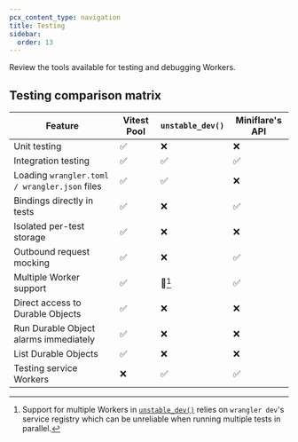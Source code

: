 ```yaml
---
pcx_content_type: navigation
title: Testing
sidebar:
  order: 13
---
```



Review the tools available for testing and debugging Workers.

<DirectoryListing />

## Testing comparison matrix

| Feature                                         | Vitest Pool | `unstable_dev()` | Miniflare's API |
| ----------------------------------------------- | ----------- | ---------------- | --------------- |
| Unit testing                                    | ✅          | ❌                | ❌              |
| Integration testing                             | ✅          | ✅                | ✅              |
| Loading `wrangler.toml / wrangler.json` files   | ✅          | ✅                | ❌              |
| Bindings directly in tests                      | ✅          | ❌                | ✅              |
| Isolated per-test storage                       | ✅          | ❌                | ❌              |
| Outbound request mocking                        | ✅          | ❌                | ✅              |
| Multiple Worker support                         | ✅          | 🚧[^1]            | ✅              |
| Direct access to Durable Objects                | ✅          | ❌                | ❌              |
| Run Durable Object alarms immediately           | ✅          | ❌                | ❌              |
| List Durable Objects                            | ✅          | ❌                | ❌              |
| Testing service Workers                         | ❌          | ✅                | ✅              |

[^1]: Support for multiple Workers in [`unstable_dev()`](/workers/wrangler/api/#unstable_dev) relies on `wrangler dev`'s service registry which can be unreliable when running multiple tests in parallel.

<Render file="testing-pages-functions" product="workers" />
